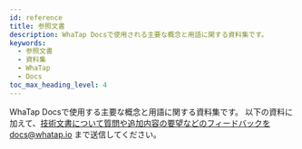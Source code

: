 ```yaml
---
id: reference
title: 参照文書
description: WhaTap Docsで使用される主要な概念と用語に関する資料集です。
keywords:
  - 参照文書
  - 資料集
  - WhaTap
  - Docs
toc_max_heading_level: 4
---
```


WhaTap Docsで使用する主要な概念と用語に関する資料集です。 以下の資料に加えて、技術文書について質問や追加内容の要望などのフィードバックをdocs@whatap.io まで送信してください。


<DocCardList/>
